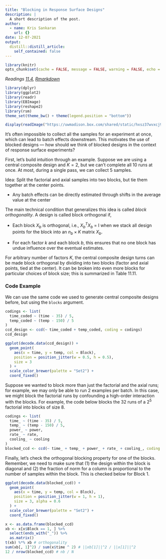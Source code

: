 ```yaml
---
title: "Blocking in Response Surface Designs"
description: |
  A short description of the post.
author:
  - name: Kris Sankaran
    url: {}
date: 12-07-2021
output:
  distill::distill_article:
    self_contained: false
---
```


```r
library(knitr)
opts_chunk$set(cache = FALSE, message = FALSE, warning = FALSE, echo = TRUE)
```

_Readings [11.4](), [Rmarkdown]()_



```r
library(dplyr)
library(ggplot2)
library(readr)
library(EBImage)
library(reshape2)
library(rsm)
theme_set(theme_bw() + theme(legend.position = "bottom"))
```

```r
display(readImage("https://uwmadison.box.com/shared/static/hxsz37wvxcj93osymlckvep6da6ipoqy.png"))
```

It’s often impossible to collect all the samples for an experiment at once,
which can lead to batch effects downstream. This motivates the use of blocked
designs — how should we think of blocked designs in the context of response
surface experiments?

First, let’s build intuition through an example. Suppose we are using a central
composite design and $K = 2$, but we can’t complete all 10 runs at once. At
most, during a single pass, we can collect 5 samples.

Idea: Split the factorial and axial samples into two blocks, but tie them
together at the center points.

* Any batch effects can be directly estimated through shifts in the average
value at the center

The main technical condition that generalizes this idea is called _block
orthogonality_. A design is called block orthogonal if,

* Each block $X_{b}$ is orthogonal, i.e., $X_{b}^{T}X_{b}$ = I when we stack
all design points for the block into an $n_{b} \times K$ matrix $X_{b}$.

* For each factor $k$ and each block $b$,
\begin{align*}
  \frac{\sum_{u = 1}^{n_{b}} x_{iu}^{2}}{\sum_{u = 1}^{N} x_{iu}^{2}} = \frac{n_{b}}{N}
\end{align*}
  this ensures that no one block has undue influence over the eventual estimates.
	
For arbitrary number of factors $K$, the central composite design turns can be
made block orthogonal by dividing into two blocks (factor and axial points, tied
at the center). It can be broken into even more blocks for particular choices of
block size; this is summarized in Table 11.11.

### Code Example

We can use the same code we used to generate central composite designs before,
but using the `blocks` argument.

```r
codings <- list(
  time_coded ~ (time - 35) / 5,
  temp_coded ~ (temp - 150) / 5
)
ccd_design <- ccd(~ time_coded + temp_coded, coding = codings)
ccd_design
```

```r
ggplot(decode.data(ccd_design)) +
  geom_point(
    aes(x = time, y = temp, col = Block),
    position = position_jitter(w = 0.5, h = 0.5),
    size = 3
  ) +
  scale_color_brewer(palette = "Set2") + 
  coord_fixed()
```

Suppose we wanted to block more than just the factorial and the axial runs; for
example, we may only be able to run 2 examples per batch.  In this case, we
might block the factorial runs by confounding a high-order interaction with the
blocks. For example, the code below blocks the 32 runs of a $2^{5}$ factorial
into blocks of size 8.

```r
codings <- list(
  time_ ~ (time - 35) / 5,
  temp_ ~ (temp - 150) / 5,
  power_ ~ power,
  rate_ ~ rate,
  cooling_ ~ cooling
)
blocked_ccd <- ccd(~ time_ + temp_ + power_ + rate_ + cooling_, coding = codings, blocks = Block ~ c(time_ * temp_ * power_, power_ * rate_ * cooling_))
```

Finally, let's check the orthogonal blocking property for one of the blocks.
Remember, we need to make sure that (1) the design within the block is diagonal
and (2) the fraction of norm for a column is proportional to the number of
samples within the block. This is checked below for Block 1.

```r
ggplot(decode.data(blocked_ccd)) +
  geom_point(
    aes(x = time, y = temp, col = Block),
    position = position_jitter(w = 1, h = 1),
    size = 3, alpha = 0.6
  ) +
  scale_color_brewer(palette = "Set2") + 
  coord_fixed()
```

```r
x <- as.data.frame(blocked_ccd)
xb <- x[x$Block == 1, ] %>%
  select(ends_with("_")) %>%
  as.matrix()
t(xb) %*% xb # orthogonality
sum(xb[, 1]^2) / sum(x$time ^ 2) # ||xb[1]||^2 / ||x[1]||^2
12 / nrow(blocked_ccd) # nb / N
```
